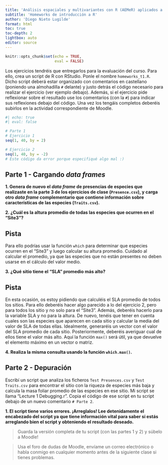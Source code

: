 ```yaml
---
title: 'Análisis espaciales y multivariantes con R (AEMeR) aplicados a estudios de biodiversidad'
subtitle: 'Homeworks de introducción a R'
author: 'Diego Nieto Lugilde'
format: html
toc: true
toc-depth: 2
lightbox: auto
editor: source
---
```


```r
knitr::opts_chunk$set(echo = TRUE,
                      eval = FALSE)
```

::: callout-note
Los ejercicios tendréis que entregarlos para la evaluación del curso. Para ello, crea un script de R con RStudio. Ponle el nombre `homeworks_t1.R`. Dicho script deberá estar organizado con comentarios en castellano (poniendo una almohadilla `#` delante) y justo detrás el código necesario para realizar el ejercicio (ver ejemplo debajo). Además, si el ejercicio pide reflexionar sobre el resultado use los comentarios (con la `#`) para indicar sus reflexiones debajo del código. Una vez los tengáis completos deberéis subirlos en la actividad correspondiente de Moodle.

```r
#| echo: true
#| eval: false

# Parte 1
# Ejercicio 1
seq(1, 40, by = 2)

# Ejercicio 2
seq(1, 40, by = -2)
# Este código da error porque especifiqué algo mal :)

```
:::


## Parte 1 - Cargando *data frames*

**1. Genera de nuevo el *data frame* de presencias de especies que realizaste en la parte 3 de los ejercicios de clase (`Presence.csv`), y carga otro *data frame* complementario que contiene información sobre características de las especies (`Traits.csv`).**


**2. ¿Cuál es la altura promedio de todas las especies que ocurren en el "Site3"?**

::: {.callout-tip collapse="true"}
## Pista

Para ello podrías usar la función `which` para determinar que especies ocurren en el "Site3" y luego calcular su altura promedio. Cuidado al calcular el promedio, ya que las especies que no están presentes no deben usarse en el cálculo del valor medio.
:::


**3. ¿Qué sitio tiene el "SLA" promedio más alto?**

::: {.callout-tip collapse="true"}
## Pista

En esta ocasión, os estoy pidiendo que calculéis el SLA promedio de todos los sitios. Para ello deberéis hacer algo parecido a lo del ejercicio 2, pero para todos los sitio y no solo para el "Site3". Además, deberéis hacerlo para la variable SLA y no para la altura. De nuevo, tenéis que tener en cuenta cuales son las especies que aparecen en cada sitio y calcular la media del valor de SLA de todas ellas. Idealmente, generaréis un vector con el valor del SLA promedio de cada sitio. Posteriormente, deberéis averiguar cual de ellos tiene el valor más alto. Aquí la función `max()` será útil, ya que devuelve el elemento máximo en un vector o matriz.
:::


**4. Realiza la misma consulta usando la función `which.max()`.**


## Parte 2 - Depuración

Escribí un script que analiza los ficheros `Test Presences.csv` y `Test Traits.csv` para encontrar el sitio con la riqueza de especies más baja y calcula la masa foliar promedio de las especies en ese sitio. Mi script se llama "Lecture 1 Debugging.r". Copia el código de ese script en tu script debajo de un nuevo comentario `# Parte 2`.

**1. El script tiene varios errores. ¡Arreglalos! Lee detenidamente el encabezado del script ya que tiene información vital para saber si estás arreglando bien el script y obteniendo el resultado deseado.**

> Guarda la versión completa de tu script (con las partes 1 y 2) y súbelo a Moodle!

> Usa el foro de dudas de Moodle, envíame un correo electrónico o habla conmigo en cualquier momento antes de la siguiente clase si tienes problemas.